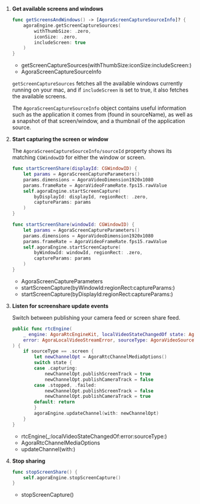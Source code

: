 
1. **Get available screens and windows**

    ```swift
    func getScreensAndWindows() -> [AgoraScreenCaptureSourceInfo]? {
        agoraEngine.getScreenCaptureSources(
            withThumbSize: .zero,
            iconSize: .zero,
            includeScreen: true
        )
    }
    ```

    - <Link to="{{Global.API_REF_MACOS_ROOT_RTC_ENGINE_KIT}}/getscreencapturesources(withthumbsize:iconsize:includescreen:)">getScreenCaptureSources(withThumbSize:iconSize:includeScreen:)</Link>
    - <Link to="{{Global.API_REF_MACOS_ROOT_RTC_KIT}}/agorascreencapturesourceinfo">AgoraScreenCaptureSourceInfo</Link>

    `getScreenCaptureSources` fetches all the available windows currently running on your mac, and if `includeScreen` is set to true, it also fetches the available screens.

    The `AgoraScreenCaptureSourceInfo` object contains useful information such as the application it comes from (found in sourceName), as well as a snapshot of that screen/window, and a thumbnail of the application source.

1. **Start capturing the screen or window**

    The `AgoraScreenCaptureSourceInfo/sourceId` property shows its matching `CGWindowID` for either the window or screen.

    ```swift
    func startScreenShare(displayId: CGWindowID) {
        let params = AgoraScreenCaptureParameters()
        params.dimensions = AgoraVideoDimension1920x1080
        params.frameRate = AgoraVideoFrameRate.fps15.rawValue
        self.agoraEngine.startScreenCapture(
            byDisplayId: displayId, regionRect: .zero,
            captureParams: params
        )
    }

    func startScreenShare(windowId: CGWindowID) {
        let params = AgoraScreenCaptureParameters()
        params.dimensions = AgoraVideoDimension1920x1080
        params.frameRate = AgoraVideoFrameRate.fps15.rawValue
        self.agoraEngine.startScreenCapture(
            byWindowId: windowId, regionRect: .zero,
            captureParams: params
        )
    }
    ```

    - <Link to="{{Global.API_REF_MACOS_ROOT_RTC_KIT}}/agorascreencaptureparameters">AgoraScreenCaptureParameters</Link>
    - <Link to="{{Global.API_REF_MACOS_ROOT_RTC_ENGINE_KIT}}/startscreencapture(bywindowid:regionrect:captureparams:)">startScreenCapture(byWindowId:regionRect:captureParams:)</Link>
    - <Link to="{{Global.API_REF_MACOS_ROOT_RTC_ENGINE_KIT}}/startscreencapture(bydisplayid:regionrect:captureparams:)">startScreenCapture(byDisplayId:regionRect:captureParams:)</Link>

1. **Listen for screenshare update events**

    Switch between publishing your camera feed or screen share feed.

    ```swift
    public func rtcEngine(
        _ engine: AgoraRtcEngineKit, localVideoStateChangedOf state: AgoraVideoLocalState,
        error: AgoraLocalVideoStreamError, sourceType: AgoraVideoSourceType
    ) {
        if sourceType == .screen {
            let newChannelOpt = AgoraRtcChannelMediaOptions()
            switch state {
            case .capturing:
                newChannelOpt.publishScreenTrack = true
                newChannelOpt.publishCameraTrack = false
            case .stopped, .failed:
                newChannelOpt.publishScreenTrack = false
                newChannelOpt.publishCameraTrack = true
            default: return
            }
            agoraEngine.updateChannel(with: newChannelOpt)
        }
    }
    ```

    - <Link to="{{Global.API_REF_MACOS_ROOT_RTC_KIT}}/agorartcenginedelegate/rtcengine(_:localvideostatechangedof:error:sourcetype:)">rtcEngine(_:localVideoStateChangedOf:error:sourceType:)</Link>
    - <Link to="{{Global.API_REF_MACOS_ROOT_RTC_KIT}}/agorartcchannelmediaoptions">AgoraRtcChannelMediaOptions</Link>
    - <Link to="{{Global.API_REF_MACOS_ROOT_RTC_ENGINE_KIT}}/updatechannel(with:)">updateChannel(with:)</Link>

1. **Stop sharing**

    ```swift
    func stopScreenShare() {
        self.agoraEngine.stopScreenCapture()
    }
    ```

    - <Link to="{{Global.API_REF_MACOS_ROOT_RTC_ENGINE_KIT}}/stopscreencapture()">stopScreenCapture()</Link>